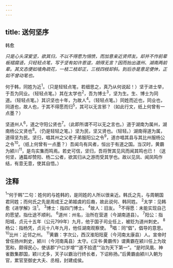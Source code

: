 ```yaml
---
---
---
```

title: 送何坚序
---



韩愈

*只是心头深爱坚，欲其归，不以不得愿为悁愤，而加意亲近贤师友。却并不作前辈板褶腐语，只轻轻点笔，写于坚有如许恩谊，胡得无言？因而抬出道州、湖南两前辈。其文态便如墙角疏花，一枝二枝却正，三枝四枝却斜。到后亦是意足便休，正如不曾动笔也。*

何于韩，同姓为近<sup>1</sup>。（只是轻轻点笔，若细思之，真乃从何说起！）坚于进士举，于吾为同业。（轻轻点笔。）其在太学也<sup>2</sup>，吾为博士<sup>3</sup>，坚为生。生、博士为同道。（轻轻点笔。）其识坚也十年，为故人<sup>4</sup>。（轻轻点笔。）同姓而近也，同业也，同道也，故人也，于其不得愿而归<sup>5</sup>，其可以无言邪？（如此行文，纸上何曾有一点墨？）

坚道州人<sup>6</sup>，道之守阳公贤也<sup>7</sup>。（此即所谓不可以无之言也。）道于湖南为属州，湖南杨公又贤也<sup>8</sup>。（仍是轻轻之笔。）坚为民，坚又贤也。（轻轻。）湖南得道为属，道得坚为民。坚归，唱其州之父老子弟服阳公之令<sup>9</sup>，道亦唱其县与其比州服杨公之令<sup>10</sup>。（纸上何曾有一点墨？）吾闻鸟有风者，恒出于有道之国。当汉时，黄霸为颍川<sup>11</sup>，是鸟实集而鸣焉。若史可信，坚归，吾将贺其见风而闻其鸣也已！（送何坚，通篇却赞阳、杨二公者，欲其归从之游而受其学也。故以见凤、闻凤鸣作结，有意无意，使其自悟。）

## 注释

<sup>1</sup>“何于韩”二句：姓何的与姓韩的，是同姓的人所以很亲近。韩氏之先，与周朝国君同姓；而何氏之先是周成王之弟姬虞的后裔，故此说何、韩同姓。
<sup>2</sup>太学：见韩愈《进学解》注<sup>1</sup>。
<sup>3</sup>博士：指四门博士。
<sup>4</sup>故人：旧友。
<sup>5</sup>不得愿：未能实现自己的愿望。指仕途不顺利。
<sup>6</sup>道州：州名，治所在营道（今湖南道县）。
<sup>7</sup>阳公：指阳城，贞元十五年（公元799年）九月，他于国子司业任上，被贬为道州刺史。
<sup>8</sup>杨公：指杨凭，贞元十八年九月，他任湖南观察使。
<sup>9</sup>唱：同“倡”，倡导的意思。
<sup>10</sup>比州：近邻之州。
<sup>11</sup>黄霸：字次公，西汉淮阳阳夏（今河南太康县）人。宣帝时曾任扬州刺史，颍川（今河南禹县）太守。《汉书·黄霸传》谓黄霸在颍川任上为玫宽和，颇得民心，使该郡“户口岁增”“道不拾遗”“治为天下第一”。“是时凤凰、神雀数集郡国，颖川尤多，天子以霸治行终长者，下诏称扬。”后黄霸由颍川入朝为官，累官至御史大夫、丞相，封建成侯。